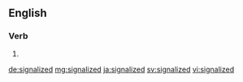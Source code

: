 ==English==

===Verb===
{{head|en}}

# {{en-past of|signalize}}

[[de:signalized]]
[[mg:signalized]]
[[ja:signalized]]
[[sv:signalized]]
[[vi:signalized]]